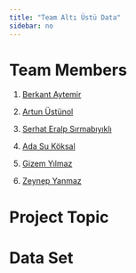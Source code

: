 ```yaml
---
title: "Team Altı Üstü Data"
sidebar: no
---
```


# Team Members

1.  [Berkant Aytemir](https://github.com/berkantaytemir)

2.  [Artun Üstünol](https://github.com/artunustunol)

3.  [Serhat Eralp Sırmabıyıklı](https://github.com/serhateralp01)

4.  [Ada Su Köksal](https://github.com/adasukoksal)

5.  [Gizem Yılmaz](https://github.com/gızemyılmaz)

6.  [Zeynep Yanmaz](https://github.com/zeynepyanmaz)

# Project Topic

# Data Set
